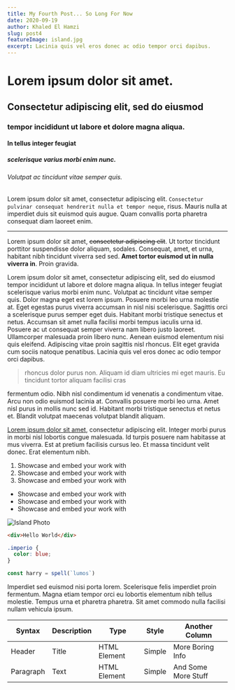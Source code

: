 ```yaml
---
title: My Fourth Post... So Long For Now
date: 2020-09-19
author: Khaled El Hamzi
slug: post4
featureImage: island.jpg 
excerpt: Lacinia quis vel eros donec ac odio tempor orci dapibus.
---
```


# Lorem ipsum dolor sit amet.

## Consectetur adipiscing elit, sed do eiusmod 

### tempor incididunt ut labore et dolore magna aliqua. 

#### In tellus integer feugiat 

##### scelerisque varius morbi enim nunc. 

###### Volutpat ac tincidunt vitae semper quis.

Lorem ipsum dolor sit amet, consectetur adipiscing elit. `Consectetur pulvinar consequat hendrerit nulla et tempor neque`, risus. Mauris nulla at imperdiet duis sit euismod quis augue. Quam convallis porta pharetra consequat diam laoreet enim.

---

Lorem ipsum dolor sit amet, ~~consectetur adipiscing elit~~. Ut tortor tincidunt porttitor suspendisse dolor aliquam, sodales. Consequat, amet, et urna, habitant nibh tincidunt viverra sed sed. **Amet tortor euismod ut in nulla viverra in**. Proin gravida.

Lorem ipsum dolor sit amet, consectetur adipiscing elit, sed do eiusmod 
tempor incididunt ut labore et dolore magna aliqua. In tellus integer feugiat 
scelerisque varius morbi enim nunc. Volutpat ac tincidunt vitae semper quis. 
Dolor magna eget est lorem ipsum. Posuere morbi leo urna molestie at. Eget 
egestas purus viverra accumsan in nisl nisi scelerisque. Sagittis orci a 
scelerisque purus semper eget duis. Habitant morbi tristique senectus et 
netus. Accumsan sit amet nulla facilisi morbi tempus iaculis urna id. Posuere 
ac ut consequat semper viverra nam libero justo laoreet. Ullamcorper 
malesuada proin libero nunc. Aenean euismod elementum nisi quis eleifend. 
Adipiscing vitae proin sagittis nisl rhoncus. Elit eget gravida cum sociis 
natoque penatibus. Lacinia quis vel eros donec ac odio tempor orci dapibus.

> rhoncus dolor purus non. Aliquam id diam ultricies mi eget mauris. Eu tincidunt tortor aliquam facilisi cras  

fermentum odio. Nibh nisl condimentum id venenatis a condimentum vitae. 
Arcu non odio euismod lacinia at. Convallis posuere morbi leo urna. Amet nisl 
purus in mollis nunc sed id. Habitant morbi tristique senectus et netus et. 
Blandit volutpat maecenas volutpat blandit aliquam. 

[Lorem ipsum dolor sit amet](https://www.google.com/), consectetur adipiscing elit. Integer morbi purus in morbi nisl lobortis congue malesuada. Id turpis posuere nam habitasse at mus viverra. Est at pretium facilisis cursus leo. Et massa tincidunt velit donec. Erat elementum nibh.

1. Showcase and embed your work with
2. Showcase and embed your work with
3. Showcase and embed your work with

- Showcase and embed your work with
- Showcase and embed your work with
- Showcase and embed your work with

![Island Photo](island.jpg)


```html
<div>Hello World</div>
```

```css
.imperio {
  color: blue;
}
```

```js
const harry = spell(`lumos`)
```



Imperdiet sed euismod nisi porta lorem. Scelerisque felis imperdiet proin fermentum. Magna etiam tempor orci eu lobortis elementum nibh tellus molestie. Tempus urna et pharetra pharetra. Sit amet commodo nulla facilisi nullam vehicula ipsum.

| Syntax    | Description | Type         | Style  | Another Column      |
| --------- | ----------- | ------------ | ------ | ------------------- |
| Header    | Title       | HTML Element | Simple | More Boring Info    |
| Paragraph | Text        | HTML Element | Simple | And Some More Stuff |